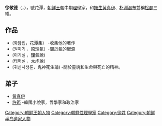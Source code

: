 {{not|徐坰德}}
'''徐敬德'''（{{kor|서경덕|徐敬德}}，{{bd|1489年||1546年}}），號花潭，[[朝鲜王朝|朝鲜王朝]]中期[[理學|理學]]家，和[[妓生|妓生]][[黄真伊|黄真伊]]、[[朴淵瀑布|朴淵瀑布]]並稱[[松都|松都]]三絕。

== 作品 ==
* (화담집，花潭集） -收集他的著​​作
* (원이기 ，原理氣）-關於[[氣|氣]]的起源
* (이기설 ，[[理|理]]氣說)
* (태허설 ，太虛說）
* (귀신사생론，鬼神死生論) -關於靈魂和生命與死亡的精神。

== 弟子 ==
* [[黄真伊|黄真伊]]
* [[許筠|許筠]] -韓國小說家，哲學家和政治家

[[Category:朝鲜王朝人物|Category:朝鲜王朝人物]]
[[Category:朝鮮性理學家|Category:朝鮮性理學家]]
[[Category:徐姓|Category:徐姓]]
[[Category:朝鲜半岛道家人物|Category:朝鲜半岛道家人物]]